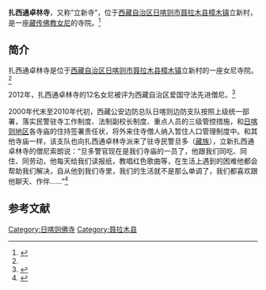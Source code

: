{{Infobox Tibetan Buddhist monastery
|name =扎西通卓林寺
|image =
|image size = 250px
|alt = 
|caption = 
|t=
|w=
|to = 
|ipa={{IPA|}}
|z=
|thdl=
|e=
|tc=扎西通卓林寺
|s=扎西通卓林寺
|p=
|m=
|k=
|pushpin_map = 
|latd =  | latm =  | lats =  | latNS = 
|longd=  | longm= | longs =| longEW = 
|iso_region = 
|map_caption = 
|mapsize = 
|location_country = 中国
|location = {{CHN}}[[西藏自治区|西藏自治区]][[日喀则市|日喀则市]][[聂拉木县|聂拉木县]]
|coordinates_display =
|founded_by =
|date_founded =
|date_renovated =
|sect =
|mather =
|children =
|dedicated_to = 
|tulku =
|head_lama = 
|head_mgh =
|no._of_monks = 
|architecture = 
|festivals =
|footnotes = 
}}

'''扎西通卓林寺'''，又称“立新寺”，位于[[西藏自治区|西藏自治区]][[日喀则市|日喀则市]][[聂拉木县|聂拉木县]][[樟木镇_(聂拉木县)|樟木镇]]立新村，是一座[[藏传佛教|藏传佛教]][[女尼|女尼]]的寺院。<ref name=fjdh>{{Cite web |url=http://www.fjdh.cn/ffzt/fjhy/ahsy2013/03/174002218231.html |title=樟木镇立新寺—聂拉木县—西藏寺院，佛教导航，2013年03月24日 |accessdate=2014年5月22日 |archive-date=2014年5月22日 |archive-url=https://web.archive.org/web/20140522105100/http://www.fjdh.cn/ffzt/fjhy/ahsy2013/03/174002218231.html |dead-url=no }}</ref>

==简介==
扎西通卓林寺是位于[[西藏自治区|西藏自治区]][[日喀则市|日喀则市]][[聂拉木县|聂拉木县]][[樟木镇_(聂拉木县)|樟木镇]]立新村的一座女尼寺院。<ref name=fjdh/>

2012年，扎西通卓林寺的12名女尼被评为西藏自治区爱国守法先进僧尼。<ref name=zgls>{{Cite web |url=http://www.lasa.gov.cn/Item/38763.aspx |title=自治区和谐模范寺庙和爱国守法先进僧尼名单，中国拉萨，2012年05月03日 |access-date=2014年5月22日 |archive-date=2013年9月28日 |archive-url=https://web.archive.org/web/20130928220630/http://www.lasa.gov.cn/Item/38763.aspx |dead-url=yes }}</ref>

2000年代末至2010年代初，西藏公安边防总队日喀则边防支队按照上级统一部署，落实民警驻寺工作制度、法制副校长制度、重点人员的三级管控措施，和[[日喀则地区|日喀则地区]]各寺庙的住持签署责任状，将外来住寺僧人纳入暂住人口管理制度中。和其他寺庙一样，该支队也向扎西通卓林寺派来了驻寺民警旦多（[[藏族|藏族]]），立新扎西通卓林寺的僧尼索朗说：“旦多警官现在是我们寺庙的一员了，他跟我们同吃、同住、同劳动，他每天给我们读报纸，教唱红色歌曲等，在生活上遇到的困难他都会帮助我们解决，自从他到我们寺里，我们的生活就不是那么单调了，我们都喜欢跟他聊天、作伴……”<ref>{{Cite web |url=http://news.china.com.cn/rollnews/2012-02/13/content_12681032.htm |title=西藏边防总队日喀则边防支队吹响边境防控集结号，中国网，2012-02-13 |accessdate=2014-05-22 |archive-date=2014-05-22 |archive-url=https://web.archive.org/web/20140522110135/http://news.china.com.cn/rollnews/2012-02/13/content_12681032.htm |dead-url=no }}</ref>

==参考文献==
{{reflist}}

{{日喀则地标}}
[[Category:日喀则佛寺|Category:日喀则佛寺]]
[[Category:聂拉木县|Category:聂拉木县]]